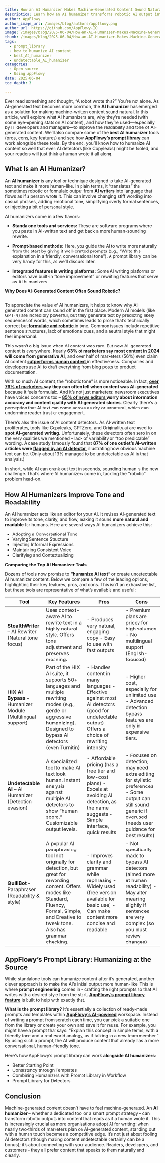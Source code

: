 ```yaml
---
title: How an AI Humanizer Makes Machine-Generated Content Sound Natural
description: Learn how an AI humanizer transforms robotic AI output into natural, human-like content. Save time, boost engagement, and pass AI detectors seamlessly today!
author: AppFlowy
author_image_url: /images/blog/authors/appflowy.png
author_url: https://github.com/AppFlowy-IO
image: /images/blog/2025-06-04/How-an-AI-Humanizer-Makes-Machine-Generated-Content-Sound-Natural.png
thumb: /images/blog/2025-06-04/How-an-AI-Humanizer-Makes-Machine-Generated-Content-Sound-Natural.png
tags:
  - prompt_library
  - how_to_humanize_AI_content
  - best_AI_humanizer
  - undetectable_AI_humanizer
categories:
  - Open source
  - Using AppFlowy
date: 2025-06-04
toc_depth: 3

---
```


Ever read something and thought, “A robot wrote this?” You’re not alone. As AI-generated text becomes more common, the **AI humanizer** has emerged as a solution for making machine-written content sound natural. In this article, we’ll
explore what AI humanizers are, why they’re needed (with some eye-opening stats on AI content), and how they’re
used—especially by IT developers and managers—to improve the readability and tone of AI-generated content. We’ll also
compare some of the **best AI humanizer** tools (pros, cons, key features) and see how **[AppFlowy’s prompt library
](https://appflowy.com/what-is-new)** can work alongside these tools. By the end, you’ll know how to humanize AI content
so well that even AI detectors (like Copyleaks) might be fooled, and your readers will just think a human wrote it all
along.

## What Is an AI Humanizer?

An **AI humanizer** is any tool or technique designed to take AI-generated text and make it more human-like. In plain
terms, it “translates” the sometimes robotic or formulaic output from **[AI writers
](https://docs.appflowy.io/docs/appflowy/community/appflowy-mentorship-program/mentorship-2022/mentee-projects/ai-writers)**
into language that flows as if a person wrote it. This can involve changing stiff wording into casual phrases, adding
emotional tone, simplifying overly formal sentences, or injecting a bit of personal style.

AI humanizers come in a few flavors:

* **Standalone tools and services:** These are software programs where you paste in AI-written text and get back a more
  human-sounding rewrite.

* **Prompt-based methods:** Here, you guide the AI to write more naturally from the start by giving it well-crafted
  prompts (e.g., “Write this explanation in a friendly, conversational tone”). A prompt library can be very handy for
  this, as we’ll discuss later.

* **Integrated features in writing platforms:** Some AI writing platforms or editors have built-in “tone improvement” or
  rewriting features that serve as AI humanizers.

**Why Does AI-Generated Content Often Sound Robotic?**


<Img src="/images/blog/2025-06-04/Pasted image 20250602112224.png" alt="" caption="" />
<Caption content="[Source](https://www.marketingprofs.com/charts/2025/52960/how-successful-is-ai-generated-content-for-marketers)" />

To appreciate the value of AI humanizers, it helps to know why AI-generated content can sound off in the first place.
Modern AI models (like GPT-4) are incredibly powerful, but they generate text by predicting likely sequences of words,
which sometimes leads to prose that’s technically correct but **[formulaic and robotic
](https://www.marketingprofs.com/charts/2024/50724/is-ai-more-creative-than-marketers#:~:text=Among%20respondents%20who%20say%20AI,that%20feels%20formulaic%20and%20robotic)**
in tone. Common issues include repetitive sentence structures, lack of emotional cues, and a neutral style that might
feel impersonal.

This wasn’t a big issue when AI content was rare. But now AI-generated content is everywhere. Nearly **63% of marketers
say most content in 2024 will come from generative AI**, and over half of marketers (56%) even claim AI content **[outperforms human content
](https://www.synthesia.io/post/ai-statistics#:~:text=year.%20%2A%2063,by%20the%20UK%20and%20Germany)** in
effectiveness. Companies and developers use AI to draft everything from blog posts to product documentation.

With so much AI content, the “robotic tone” is more noticeable. In fact, **[over 76% of marketers
](https://www.marketingprofs.com/charts/2024/50724/is-ai-more-creative-than-marketers#:~:text=Among%20respondents%20who%20say%20AI,that%20feels%20formulaic%20and%20robotic)**
**say they can often tell when content was AI-generated** because it feels formulaic. And it’s not just marketers:
newsroom executives have voiced concerns too – **[85% of news editors
](https://www.cut-the-saas.com/ai/can-ai-generated-content-be-trusted-lessons-from-cnets-ai-debacle#:~:text=Image%3A%20A%20global%20survey%20in,generated%20content)**
**worry about information accuracy and content quality with AI-generated stories**. Clearly, there’s a perception that
AI text can come across as dry or unnatural, which can undermine reader trust or engagement.

There’s also the issue of AI content detectors. As AI-written text proliferates, tools like Copyleaks, GPTZero, and
Originality.ai are used to **spot AI-generated writing**. Unfortunately, these detectors often zero in on the very
qualities we mentioned – lack of variability or “too predictable” wording. A case study famously found that **87% of one outlet’s AI-written articles were [flagged by an AI detector](https://ecommercenews.co.nz/story/87-of-cnet-s-ai-content-is-detectable-new-study-shows#:~:text=The%20study%20showed%20that%2087.2,AI%20writing)**, illustrating how obvious machine text can be. (Only about 13% managed to be undetectable as AI in that analysis.)

In short, while AI can crank out text in seconds, sounding human is the new challenge. That’s where AI humanizers come
in, tackling the “robotic” problem head-on.

## How AI Humanizers Improve Tone and Readability

An AI humanizer acts like an editor for your AI. It revises AI-generated text to improve its tone, clarity, and flow,
making it sound **more natural and readable** for humans. Here are several ways AI humanizers achieve this:

* Adopting a Conversational Tone
* Varying Sentence Structure
* Injecting Informal Expressions
* Maintaining Consistent Voice
* Clarifying and Contextualizing

**Comparing the Top AI Humanizer Tools**

Dozens of tools now promise to **“humanize AI text”** or create undetectable AI humanizer content. Below we compare a
few of the leading options, highlighting their key features, pros, and cons. This isn’t an exhaustive list, but these
tools are representative of what’s available and useful:

| Tool                                                        | Key Features                                                                                                                                                                                              | Pros                                                                                                                                                   | Cons                                                                                                                                                                       |
|-------------------------------------------------------------|-----------------------------------------------------------------------------------------------------------------------------------------------------------------------------------------------------------|--------------------------------------------------------------------------------------------------------------------------------------------------------|----------------------------------------------------------------------------------------------------------------------------------------------------------------------------|
| **StealthWriter** – AI Rewriter (Natural tone focus)        | Uses context-aware AI to rewrite text in a highly natural style. Offers tone adjustment and preserves meaning.                                                                                            | \- Produces very natural, engaging copy \- Easy to use with fast outputs                                                                               | \- Premium plans are pricey for high volumes \- No multilingual support (English-focused)                                                                                  |
| **HIX AI Bypass** – Humanizer Module (Multilingual support) | Part of the HIX AI suite, it supports 50+ languages and multiple rewriting modes (e.g., gentle or aggressive humanizing). Designed to bypass AI detectors (even Turnitin)                                 | \- Handles content in many languages \- Effective against most AI detectors (good for undetectable output) \- Offers a choice of rewriting intensity   | \- Higher cost, especially for unlimited use \- Advanced detection bypass features are only in expensive tiers.                                                            |
| **Undetectable AI** – AI Humanizer (Detection evasion)      | A specialized tool to make AI text look human. Instant analysis against multiple AI detectors to show “human score.” Customizable output levels.                                                          | \- Affordable pricing (has a free tier and low-cost plans) \- Excels at avoiding AI detection, as the name suggests \- Simple interface, quick results | \- Focuses on detection; may need extra editing for stylistic preferences \- Some output can still sound generic if overused (needs user guidance for best results)        |
| **QuillBot** – Paraphraser (Readability & style)            | A popular AI paraphrasing tool not originally for detection, but great for rewording content. Offers modes like Standard, Fluency, Formal, Simple, and Creative to tweak tone. Also has grammar checking. | \- Improves clarity and grammar while rephrasing \- Widely used (free version available for basic use) \- Can make content more concise and readable   | \- Not specifically made to bypass AI detectors (aimed more at human readability) \- May alter meaning slightly if sentences are very complex (so you must review changes) |

## AppFlowy’s Prompt Library: Humanizing at the Source

While standalone tools can humanize content after it’s generated, another clever approach is to make the AI’s initial
output more human-like. This is where **prompt engineering** comes in – crafting the right prompts so that AI writes
with a desired style from the start. [**AppFlowy’s prompt library feature**](https://appflowy.com) is built to help with
exactly that.

**What is the prompt library?** It’s essentially a collection of ready-made prompts and templates within [**AppFlowy’s
AI-powered**](https://forum.appflowy.com/t/allow-custom-prompt-for-users-to-generate-content-through-gpt/51) workspace.
Instead of writing a prompt from scratch each time, you can pick a suitable one from the library or create your own and
save it for reuse. For example, you might have a prompt that says: “Explain this concept in simple terms, with a
friendly tone and a real-world analogy, as if talking to a new team member.” By using such a prompt, the AI will produce
content that already has a more conversational, human-friendly tone.

Here’s how AppFlowy’s prompt library can work **alongside AI humanizers**:

* Better Starting Point
* Consistency through Templates
* Combining Humanizers with Prompt Library in Workflow
* Prompt Library for Detectors

## Conclusion

Machine-generated content doesn’t have to feel machine-generated. An **AI humanizer** – whether a dedicated tool or a
smart prompt strategy – can transform robotic outputs into content that reads as if a human wrote it. This is
increasingly crucial as more organizations adopt AI for writing: when nearly two-thirds of marketers plan on
AI-generated content, standing out with a human touch becomes a competitive edge. It’s not just about fooling AI
detectors (though making content undetectable certainly can be a bonus); it’s about connecting with your audience.
Readers, developers, and customers – they all prefer content that speaks to them naturally and clearly.


